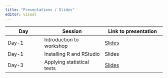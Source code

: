 ```yaml
---
title: "Presentations / Slides"
editor: visual
---
```


| Day   | Session                    | Link to presentation                         |
|-----------------|----------------------------|----------------------------|
| Day-1 | Introduction to workshop   | [Slides](presentations/day_1/day1_intro.qmd) |
| Day-1 | Installing R and RStudio   | Slides                                       |
| Day-3 | Applying statistical tests | [Slides](presentations/day_3/d3.qmd)         |
